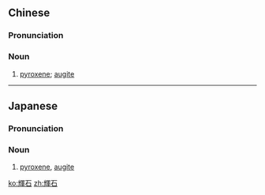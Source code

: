 {{also|辉石}}
==Chinese==
{{zh-forms|s=辉石}}
{{wikipedia|lang=zh}}

===Pronunciation===
{{zh-pron
|m=huīshí
|cat=n
}}

===Noun===
{{zh-noun}}

# {{lb|zh|mineral}} [[pyroxene]]; [[augite]]

----

==Japanese==
{{ja-kanjitab|き|せき|yomi=on}}

===Pronunciation===
{{ja-pron|きせき|y=on}}

===Noun===
{{ja-noun|きせき}}

# {{lb|ja|mineralogy|sort=きせき}} [[pyroxene]], [[augite]]

[[ko:輝石]]
[[zh:輝石]]